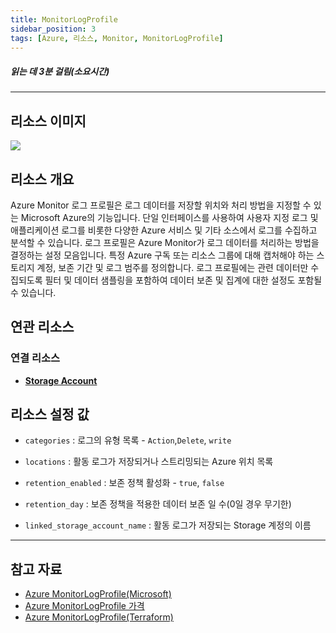 ```yaml
---
title: MonitorLogProfile
sidebar_position: 3
tags: [Azure, 리소스, Monitor, MonitorLogProfile]
---
```





##### 읽는 데 3분 걸림(소요시간)

*****

## 리소스 이미지
<img src={icon} />

## 리소스 개요
Azure Monitor 로그 프로필은 로그 데이터를 저장할 위치와 처리 방법을 지정할 수 있는 Microsoft Azure의 기능입니다. 
단일 인터페이스를 사용하여 사용자 지정 로그 및 애플리케이션 로그를 비롯한 다양한 Azure 서비스 및 기타 소스에서 로그를 수집하고 분석할 수 있습니다.
로그 프로필은 Azure Monitor가 로그 데이터를 처리하는 방법을 결정하는 설정 모음입니다. 
특정 Azure 구독 또는 리소스 그룹에 대해 캡처해야 하는 스토리지 계정, 보존 기간 및 로그 범주를 정의합니다. 
로그 프로필에는 관련 데이터만 수집되도록 필터 및 데이터 샘플링을 포함하여 데이터 보존 및 집계에 대한 설정도 포함될 수 있습니다.

## 연관 리소스
### 연결 리소스
- [**Storage Account**](https://docs.cstudio.app/docs/resource/azure/Storage/StorageAccount)



## 리소스 설정 값
- ```categories``` : 로그의 유형 목록 -  ```Action```,```Delete```, ```write```

- ```locations``` : 활동 로그가 저장되거나 스트리밍되는 Azure 위치 목록

- ```retention_enabled``` : 보존 정책 활성화 - ```true```, ```false```

- ```retention_day``` : 보존 정책을 적용한 데이터 보존 일 수(0일 경우 무기한)

- ```linked_storage_account_name``` : 활동 로그가 저장되는 Storage 계정의 이름
    



*****
## 참고 자료
- [Azure MonitorLogProfile(Microsoft)](https://learn.microsoft.com/en-us/azure/azure-monitor/overview)
- [Azure MonitorLogProfile 가격](https://azure.microsoft.com/ko-kr/pricing/details/monitor/) 
- [Azure MonitorLogProfile(Terraform)](https://registry.terraform.io/providers/hashicorp/azurerm/latest/docs/resources/monitor_log_profile)

